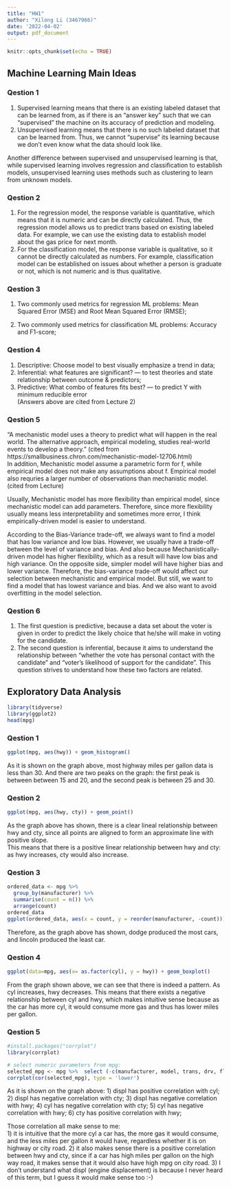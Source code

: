 ```yaml
---
title: "HW1"
author: "Xilong Li (3467966)"
date: '2022-04-02'
output: pdf_document
---
```


```r
knitr::opts_chunk$set(echo = TRUE)
```

## Machine Learning Main Ideas

### Qestion 1
1) Supervised learning means that there is an existing labeled dataset that can be learned from, as if there is an "answer key" such that we can "supervised" the machine on its accuracy of prediction and modeling.    
2) Unsupervised learning means that there is no such labeled dataset that can be learned from. Thus, we cannot "supervise" its learning because we don't even know what the data should look like.

Another difference between supervised and unsupervised learning is that, while supervised learning involves regression and classification to establish models, unsupervised learning uses methods such as clustering to learn from unknown models. 

### Qestion 2
1) For the regression model, the response variable is quantitative, which means that it is numeric and can be directly calculated. Thus, the regression model allows us to predict trans based on existing labeled data. For example, we can use the existing data to establish model about the gas price for next month.
2) For the classification model, the response variable is qualitative, so it cannot be directly calculated as numbers. For example, classification model can be established on issues about whether a person is graduate or not, which is not numeric and is thus qualitative.

### Qestion 3
1) Two commonly used metrics for regression ML problems: Mean Squared Error (MSE) and Root Mean Squared Error (RMSE);

2) Two commonly used metrics for classification ML problems: Accuracy and F1-score;

### Qestion 4
1) Descriptive: Choose model to best visually emphasize a trend in data;
2) Inferential: what features are significant? --- to test theories and state relationship between outcome & predictors;
3) Predictive: What combo of features fits best? --- to predict Y with minimum reducible error    
(Answers above are cited from Lecture 2)

### Qestion 5
"A mechanistic model uses a theory to predict what will happen in the real world. The alternative approach, empirical modeling, studies real-world events to develop a theory." (cited from https://smallbusiness.chron.com/mechanistic-model-12706.html)    
In addition, Mechanistic model assume a parametric form for f, while empirical model does not make any assumptions about f. Empirical model also requries a larger number of observations than mechanistic model. (cited from Lecture)    
    
Usually, Mechanistic model has more flexibility than empirical model, since mechanistic model can add parameters. Therefore, since more flexibility usually means less interpretability and sometimes more error, I think empirically-driven model is easier to understand.
    
According to the Bias-Variance trade-off, we always want to find a model that has low variance and low bias. However, we usually have a trade-off between the level of variance and bias. And also because Mechanistically-driven model has higher flexibility, which as a result will have low bias and high variance. On the opposite side, simpler model will have higher bias and lower variance. Therefore, the bias-variance trade-off would affect our selection between mechanistic and empirical model. But still, we want to find a model that has lowest variance and bias. And we also want to avoid overfitting in the model selection.

### Qestion 6
1) The first question is predictive, because a data set about the voter is given in order to predict the likely choice that he/she will make in voting for the candidate.
2) The second question is inferential, because it aims to understand the relationship between "whether the vote has personal contact with the candidate" and "voter’s likelihood of support for the candidate". This question strives to understand how these two factors are related.

## Exploratory Data Analysis
```r
library(tidyverse)
library(ggplot2)
head(mpg)
```
### Qestion 1
```r
ggplot(mpg, aes(hwy)) + geom_histogram()

```
As it is shown on the graph above, most highway miles per gallon data is less than 30. And there are two peaks on the graph: the first peak is between between 15 and 20, and the second peak is between 25 and 30.

### Qestion 2
```r
ggplot(mpg, aes(hwy, cty)) + geom_point()
```
As the graph above has shown, there is a clear lineal relationship between hwy and cty, since all points are aligned to form an approximate line with positive slope.    
This means that there is a positive linear relationship between hwy and cty: as hwy increases, cty would also increase.

### Qestion 3
```r
ordered_data <- mpg %>% 
  group_by(manufacturer) %>% 
  summarise(count = n()) %>% 
  arrange(count)
ordered_data
ggplot(ordered_data, aes(x = count, y = reorder(manufacturer, -count))) + geom_bar(stat = "identity")
```
Therefore, as the graph above has shown, dodge produced the most cars, and lincoln produced the least car.

### Qestion 4
```r
ggplot(data=mpg, aes(x= as.factor(cyl), y = hwy)) + geom_boxplot()
```
From the graph shown above, we can see that there is indeed a pattern. As cyl increases, hwy decreases. This means that there exists a negative relationship between cyl and hwy, which makes intuitive sense because as the car has more cyl, it would consume more gas and thus has lower miles per gallon.

### Qestion 5
```r
#install.packages("corrplot")
library(corrplot)

# select numeric parameters from mpg:
selected_mpg <- mpg %>%  select (-c(manufacturer, model, trans, drv, fl, class))
corrplot(cor(selected_mpg), type = 'lower')

```
As it is shown on the graph above:
1) displ has positive correlation with cyl;
2) displ has negative correlation with cty;
3) displ has negative correlation with hwy;
4) cyl has negative correlation with cty;
5) cyl has negative correlation with hwy;
6) cty has positive correlation with hwy;
    
Those correlation all make sense to me:    
1) it is intuitive that the more cyl a car has, the more gas it would consume, and the less miles per gallon it would have, regardless whether it is on highway or city road.
2) it also makes sense there is a positive correlation between hwy and cty, since if a car has high miles per gallon on the high way road, it makes sense that it would also have high mpg on city road.
3) I don't understand what displ (engine displacement) is because I never heard of this term, but I guess it would make sense too :-)
